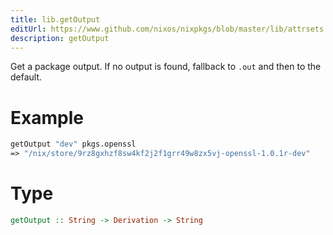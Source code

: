 ```yaml
---
title: lib.getOutput
editUrl: https://www.github.com/nixos/nixpkgs/blob/master/lib/attrsets.nix#L1178C15
description: getOutput
---
```



Get a package output.
If no output is found, fallback to `.out` and then to the default.

# Example

```nix
getOutput "dev" pkgs.openssl
=> "/nix/store/9rz8gxhzf8sw4kf2j2f1grr49w8zx5vj-openssl-1.0.1r-dev"
```

# Type

```haskell
getOutput :: String -> Derivation -> String
```
